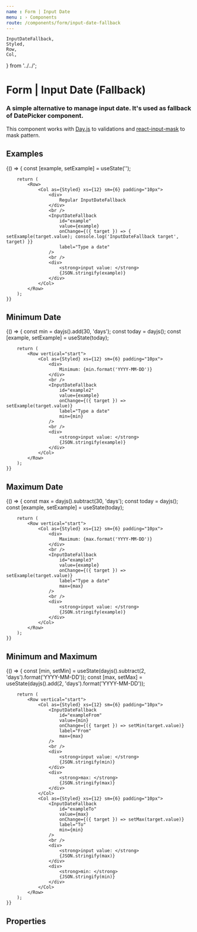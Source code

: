 ```yaml
---
name : Form | Input Date
menu : › Components
route: /components/form/input-date-fallback
---
```


    InputDateFallback,
    Styled,
    Row,
    Col,
} from '../../';

# Form | Input Date (Fallback)
### A simple alternative to manage input date. It's used as fallback of DatePicker component.

This component works with [Day.js](https://day.js.org/) to validations and [react-input-mask](https://www.npmjs.com/package/react-input-mask) to mask pattern.

## Examples
<Playground>
    {() => {
        const [example, setExample] = useState('');

        return (
            <Row>
                <Col as={Styled} xs={12} sm={6} padding="10px">
                    <div>
                        Regular InputDateFallback
                    </div>
                    <br />
                    <InputDateFallback
                        id="example"
                        value={example}
                        onChange={({ target }) => { setExample(target.value); console.log('InputDateFallback target', target) }}
                        label="Type a date"
                    />
                    <br />
                    <div>
                        <strong>input value: </strong>
                        {JSON.stringify(example)}
                    </div>
                </Col>
            </Row>
        );
    }}
</Playground>


## Minimum Date
<Playground>
    {() => {
        const min                   = dayjs().add(30, 'days');
        const today                 = dayjs();
        const [example, setExample] = useState(today);

        return (
            <Row vertical="start">
                <Col as={Styled} xs={12} sm={6} padding="10px">
                    <div>
                        Minimum: {min.format('YYYY-MM-DD')}
                    </div>
                    <br />
                    <InputDateFallback
                        id="example2"
                        value={example}
                        onChange={({ target }) => setExample(target.value)}
                        label="Type a date"
                        min={min}
                    />
                    <br />
                    <div>
                        <strong>input value: </strong>
                        {JSON.stringify(example)}
                    </div>
                </Col>
            </Row>
        );
    }}
</Playground>


## Maximum Date
<Playground>
    {() => {
        const max                   = dayjs().subtract(30, 'days');
        const today                 = dayjs();
        const [example, setExample] = useState(today);

        return (
            <Row vertical="start">
                <Col as={Styled} xs={12} sm={6} padding="10px">
                    <div>
                        Maximum: {max.format('YYYY-MM-DD')}
                    </div>
                    <br />
                    <InputDateFallback
                        id="example3"
                        value={example}
                        onChange={({ target }) => setExample(target.value)}
                        label="Type a date"
                        max={max}
                    />
                    <br />
                    <div>
                        <strong>input value: </strong>
                        {JSON.stringify(example)}
                    </div>
                </Col>
            </Row>
        );
    }}
</Playground>


## Minimum and Maximum
<Playground>
    {() => {
        const [min, setMin] = useState(dayjs().subtract(2, 'days').format('YYYY-MM-DD'));
        const [max, setMax] = useState(dayjs().add(2, 'days').format('YYYY-MM-DD'));

        return (
            <Row vertical="start">
                <Col as={Styled} xs={12} sm={6} padding="10px">
                    <InputDateFallback
                        id="exampleFrom"
                        value={min}
                        onChange={({ target }) => setMin(target.value)}
                        label="From"
                        max={max}
                    />
                    <br />
                    <div>
                        <strong>input value: </strong>
                        {JSON.stringify(min)}
                    </div>
                    <div>
                        <strong>max: </strong>
                        {JSON.stringify(max)}
                    </div>
                </Col>
                <Col as={Styled} xs={12} sm={6} padding="10px">
                    <InputDateFallback
                        id="exampleTo"
                        value={max}
                        onChange={({ target }) => setMax(target.value)}
                        label="To"
                        min={min}
                    />
                    <br />
                    <div>
                        <strong>input value: </strong>
                        {JSON.stringify(max)}
                    </div>
                    <div>
                        <strong>min: </strong>
                        {JSON.stringify(min)}
                    </div>
                </Col>
            </Row>
        );
    }}
</Playground>


## Properties
<Props of={InputDateFallback} />
